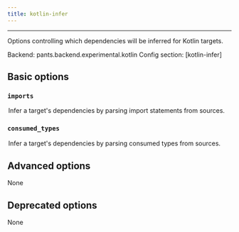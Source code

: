 ```yaml
---
title: kotlin-infer
---
```



---

Options controlling which dependencies will be inferred for Kotlin targets.

Backend: <span className="color--primary">pants.backend.experimental.kotlin</span>
Config section: <span className="color--primary">[kotlin-infer]</span>

<span className={styles.options}>

## Basic options

### `imports`

<Option
  cli_repr={`--[no-]kotlin-infer-imports`}
  env_repr='PANTS_KOTLIN_INFER_IMPORTS'
  default_repr={`True`}
>

Infer a target&#x27;s dependencies by parsing import statements from sources.

</Option>

### `consumed_types`

<Option
  cli_repr={`--[no-]kotlin-infer-consumed-types`}
  env_repr='PANTS_KOTLIN_INFER_CONSUMED_TYPES'
  default_repr={`True`}
>

Infer a target&#x27;s dependencies by parsing consumed types from sources.

</Option>

## Advanced options

None

## Deprecated options

None

</span>
